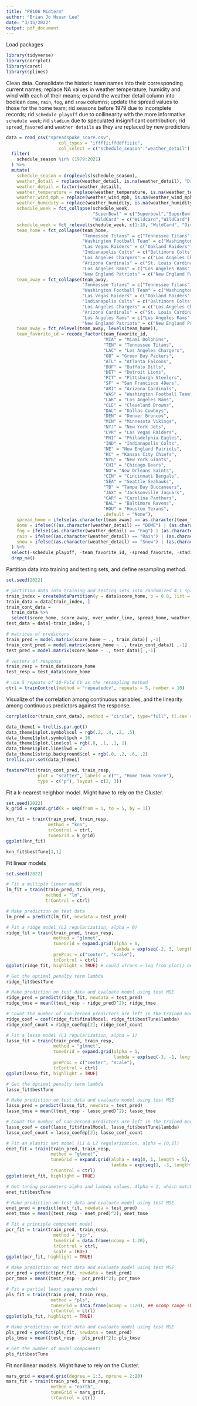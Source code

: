 ```yaml
---
title: "P8106 Midterm"
author: "Brian Jo Hsuan Lee"
date: "3/15/2022"
output: pdf_document
---
```


Load packages

```r
library(tidyverse)
library(corrplot)
library(caret)
library(splines)
```

Clean data. Consolidate the historic team names into their corresponding current names; replace NA values in weather temperature, humidity and wind with each of their means; expand the weather detail column into boolean `dome`, `rain`, `fog`, and `snow` columns; update the spread values to those for the home team; rid seasons before 1979 due to incomplete records; rid `schedule playoff` due to collinearity with the more informative `schedule week`; rid `stadium` due to speculated insignificant contribution; rid `spread_favored` and `weather details` as they are replaced by new predictors

```r
data = read_csv("spreadspoke_score.csv", 
                    col_types = "iffffiiffddffiiic", 
                    col_select = c("schedule_season":"weather_detail")) %>%
  filter(
    schedule_season %in% (1979:2021)
  ) %>%
  mutate(
    schedule_season = droplevels(schedule_season),
    weather_detail = replace(weather_detail, is.na(weather_detail), "Dry"),
    weather_detail = factor(weather_detail),
    weather_temperature = replace(weather_temperature, is.na(weather_temperature), round(mean(weather_temperature, na.rm = T), digits = 3)),
    weather_wind_mph = replace(weather_wind_mph, is.na(weather_wind_mph), round(mean(weather_wind_mph, na.rm = T), digits = 3)),
    weather_humidity = replace(weather_humidity, is.na(weather_humidity),round(mean(weather_humidity, na.rm = T), digits = 3)),
    schedule_week = fct_collapse(schedule_week, 
                                 "SuperBowl" = c("Superbowl","SuperBowl"), 
                                 "WildCard" = c("Wildcard","WildCard")),
    schedule_week = fct_relevel(schedule_week, c(1:18, "WildCard", "Division", "Conference", "SuperBowl")),
    team_home = fct_collapse(team_home, 
                             "Tennessee Titans" = c("Tennessee Titans", "Tennessee Oilers", "Houston Oilers"), 
                             "Washington Football Team" = c("Washington Football Team", "Washington Redskins"), 
                             "Las Vegas Raiders" = c("Oakland Raiders", "Los Angeles Raiders", "Las Vegas Raiders"), 
                             "Indianapolis Colts" = c("Baltimore Colts", "Indianapolis Colts"), 
                             "Los Angeles Chargers" = c("Los Angeles Chargers", "San Diego Chargers"), 
                             "Arizona Cardinals" = c("St. Louis Cardinals", "Phoenix Cardinals", "Arizona Cardinals"), 
                             "Los Angeles Rams" = c("Los Angeles Rams", "St. Louis Rams"), 
                             "New England Patriots" = c("New England Patriots", "Boston Patriots")),
    team_away = fct_collapse(team_away, 
                             "Tennessee Titans" = c("Tennessee Titans", "Tennessee Oilers", "Houston Oilers"), 
                             "Washington Football Team" = c("Washington Football Team", "Washington Redskins"), 
                             "Las Vegas Raiders" = c("Oakland Raiders", "Los Angeles Raiders", "Las Vegas Raiders"), 
                             "Indianapolis Colts" = c("Baltimore Colts", "Indianapolis Colts"), 
                             "Los Angeles Chargers" = c("Los Angeles Chargers", "San Diego Chargers"), 
                             "Arizona Cardinals" = c("St. Louis Cardinals", "Phoenix Cardinals", "Arizona Cardinals"), 
                             "Los Angeles Rams" = c("Los Angeles Rams", "St. Louis Rams"), 
                             "New England Patriots" = c("New England Patriots", "Boston Patriots")),
    team_away = fct_relevel(team_away, levels(team_home)),
    team_favorite_id = recode_factor(team_favorite_id,
                                     "MIA" = "Miami Dolphins",
                                     "TEN" = "Tennessee Titans",
                                     "LAC" = "Los Angeles Chargers",
                                     "GB" = "Green Bay Packers",
                                     "ATL" = "Atlanta Falcons",
                                     "BUF" = "Buffalo Bills",
                                     "DET" = "Detroit Lions",
                                     "PIT" = "Pittsburgh Steelers",
                                     "SF" = "San Francisco 49ers",
                                     "ARI" = "Arizona Cardinals",
                                     "WAS" = "Washington Football Team",
                                     "LAR" = "Los Angeles Rams",
                                     "CLE" = "Cleveland Browns",
                                     "DAL" = "Dallas Cowboys",
                                     "DEN" = "Denver Broncos",
                                     "MIN" = "Minnesota Vikings",
                                     "NYJ" = "New York Jets",
                                     "LVR" = "Las Vegas Raiders",
                                     "PHI" = "Philadelphia Eagles",
                                     "IND" = "Indianapolis Colts",
                                     "NE" = "New England Patriots",
                                     "KC" = "Kansas City Chiefs",
                                     "NYG" = "New York Giants",
                                     "CHI" = "Chicago Bears",
                                     "NO"= "New Orleans Saints",
                                     "CIN" = "Cincinnati Bengals",
                                     "SEA" = "Seattle Seahawks",
                                     "TB" = "Tampa Bay Buccaneers",
                                     "JAX" = "Jacksonville Jaguars",
                                     "CAR" = "Carolina Panthers",
                                     "BAL" = "Baltimore Ravens",
                                     "HOU" = "Houston Texans",
                                     .default = "None"),
    spread_home = ifelse(as.character(team_away) == as.character(team_favorite_id), abs(spread_favorite), spread_favorite),
    dome = ifelse(((as.character(weather_detail) == "DOME") | (as.character(weather_detail) == "DOME (Open Roof)")), TRUE, FALSE),
    fog = ifelse((as.character(weather_detail) == "Fog") | (as.character(weather_detail) == "Rain | Fog") | (as.character(weather_detail) == "Snow | Fog"), T, F),
    rain = ifelse((as.character(weather_detail) == "Rain") | (as.character(weather_detail) == "Rain | Fog") | (as.character(weather_detail) == "Snow | Freezing Rain"), T, F),
    snow = ifelse((as.character(weather_detail) == "Snow") | (as.character(weather_detail) == "Snow | Fog"), T, F),
  ) %>% 
  select(-schedule_playoff, -team_favorite_id, -spread_favorite, -stadium, -weather_detail) %>% 
  drop_na()
```

Partition data into training and testing sets, and define resampling method.

```r
set.seed(2022)

# partition data into training and testing sets into randomized 4:1 splits
train_index = createDataPartition(y = data$score_home, p = 0.8, list = FALSE)
train_data = data[train_index, ]
train_cont_data = 
  train_data %>% 
  select(score_home, score_away, over_under_line, spread_home, weather_temperature, weather_wind_mph, weather_humidity)
test_data = data[-train_index, ]

# matrices of predictors 
train_pred = model.matrix(score_home ~ ., train_data)[ ,-1]
train_cont_pred = model.matrix(score_home ~ ., train_cont_data)[ ,-1]
test_pred = model.matrix(score_home ~ ., test_data)[ ,-1]

# vectors of response
train_resp = train_data$score_home
test_resp = test_data$score_home

# use 5 repeats of 10-Fold CV as the resampling method
ctrl = trainControl(method = "repeatedcv", repeats = 5, number = 10)
```

Visualize of the correlation among continuous variables, and the linearity among continuous predictors against the response. 
```r
corrplot(cor(train_cont_data), method = "circle", type="full", tl.cex = 0.5)

data_theme1 = trellis.par.get()
data_theme1$plot.symbol$col = rgb(.2, .4, .2, .5)
data_theme1$plot.symbol$pch = 16
data_theme1$plot.line$col = rgb(.8, .1, .1, 1)
data_theme1$plot.line$lwd = 2
data_theme1$strip.background$col = rgb(.0, .2, .6, .2)
trellis.par.set(data_theme1)

featurePlot(train_cont_pred, train_resp, 
            plot = "scatter", labels = c("", "Home Team Score"),
            type = c("p"), layout = c(2, 3))
```

Fit a k-nearest neighbor model. Might have to rely on the Cluster.

```r
set.seed(2022)
k_grid = expand.grid(k = seq(from = 1, to = 5, by = 1))

knn_fit = train(train_pred, train_resp,
                method = "knn",
                trControl = ctrl,
                tuneGrid = k_grid)
ggplot(knn_fit)

knn_fit$bestTune[1,1]
```

Fit linear models

```r
set.seed(2022)

# Fit a multiple linear model
lm_fit = train(train_pred, train_resp,
               method = "lm",
               trControl = ctrl)

# Make prediction on test data
lm_pred = predict(lm_fit, newdata = test_pred)

# Fit a ridge model (L2 regularization, alpha = 0)
ridge_fit = train(train_pred, train_resp,
                  method = "glmnet",
                  tuneGrid = expand.grid(alpha = 0, 
                                         lambda = exp(seq(-2, 3, length=100))),
                  preProc = c("center", "scale"),
                  trControl = ctrl)
ggplot(ridge_fit, highlight = TRUE) # could xTrans = log from plot() be implemented somehow?

# Get the optimal penalty term lambda
ridge_fit$bestTune

# Make prediction on test data and evaluate model using test MSE
ridge_pred = predict(ridge_fit, newdata = test_pred)
ridge_tmse = mean((test_resp - ridge_pred)^2); ridge_tmse

# Count the number of non-zeroed predictors are left in the trained model
ridge_coef = coef(ridge_fit$finalModel, ridge_fit$bestTune$lambda)
ridge_coef_count = ridge_coef@p[2]; ridge_coef_count

# Fit a lasso model (L1 regularization, alpha = 1)
lasso_fit = train(train_pred, train_resp,
                  method = "glmnet",
                  tuneGrid = expand.grid(alpha = 1, 
                                         lambda = exp(seq(-3, -1, length=100))),
                  preProc = c("center", "scale"),
                  trControl = ctrl)
ggplot(lasso_fit, highlight = TRUE)

# Get the optimal penalty term lambda
lasso_fit$bestTune

# Make prediction on test data and evaluate model using test MSE
lasso_pred = predict(lasso_fit, newdata = test_pred)
lasso_tmse = mean((test_resp - lasso_pred)^2); lasso_tmse

# Count the number of non-zeroed predictors are left in the trained model
lasso_coef = coef(lasso_fit$finalModel, lasso_fit$bestTune$lambda)
lasso_coef_count = lasso_coef@p[2]; lasso_coef_count

# Fit an elastic net model (L1 & L2 regularization, alpha = [0,1])
enet_fit = train(train_pred, train_resp,
                 method = "glmnet",
                 tuneGrid = expand.grid(alpha = seq(0, 1, length = 5),
                                        lambda = exp(seq(1, -3, length = 100))),
                 trControl = ctrl)
ggplot(enet_fit, highlight = TRUE)

# Get tuning parameters alpha and lambda values. Alpha = 1, which matches lasso?
enet_fit$bestTune

# Make prediction on test data and evaluate model using test MSE
enet_pred = predict(enet_fit, newdata = test_pred)
enet_tmse = mean((test_resp - enet_pred)^2); enet_tmse

# Fit a principle component model
pcr_fit = train(train_pred, train_resp,
                  method = "pcr",
                  tuneGrid = data.frame(ncomp = 1:20),
                  trControl = ctrl,
                  scale = TRUE)
ggplot(pcr_fit, highlight = TRUE)

# Make prediction on test data and evaluate model using test MSE
pcr_pred = predict(pcr_fit, newdata = test_pred)
pcr_tmse = mean((test_resp - pcr_pred)^2); pcr_tmse

# Fit a partial least squares model
pls_fit = train(train_pred, train_resp,
                 method = "pls",
                 tuneGrid = data.frame(ncomp = 1:20), ## ncomp range shortened for better graphing
                 trControl = ctrl)
ggplot(pls_fit, highlight = TRUE)

# Make prediction on test data and evaluate model using test MSE
pls_pred = predict(pls_fit, newdata = test_pred)
pls_tmse = mean((test_resp - pls_pred)^2); pls_tmse

# Get the number of model components
pls_fit$bestTune
```

Fit nonilinear models. Might have to rely on the Cluster.

```r
mars_grid = expand.grid(degree = 1:3, nprune = 2:20)
mars_fit = train(train_pred, train_resp,
                 method = "earth",
                 tuneGrid = mars_grid,
                 trControl = ctrl)
```

